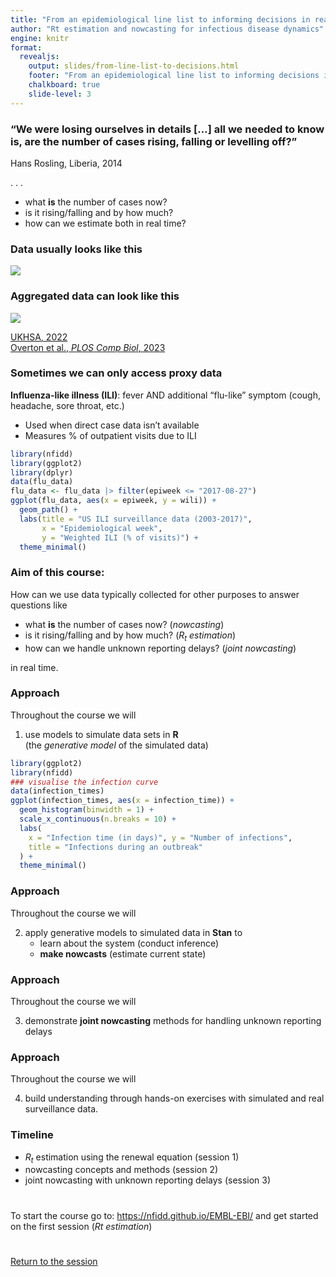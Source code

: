 ```yaml
---
title: "From an epidemiological line list to informing decisions in real-time"
author: "Rt estimation and nowcasting for infectious disease dynamics"
engine: knitr
format:
  revealjs:
    output: slides/from-line-list-to-decisions.html
    footer: "From an epidemiological line list to informing decisions in real-time"
    chalkboard: true
    slide-level: 3
---
```


### "We were losing ourselves in details [...] all we needed to know is, are the number of cases rising, falling or levelling off?"

Hans Rosling, Liberia, 2014

. . .

- what **is** the number of cases now?
- is it rising/falling and by how much?
- how can we estimate both in real time?

### Data usually looks like this

![](figures/linelist.png)

### Aggregated data can look like this {.smaller}

![](figures/monkeypox_delayed.png)

[UKHSA, 2022](https://www.gov.uk/government/publications/monkeypox-outbreak-technical-briefings/investigation-into-monkeypox-outbreak-in-england-technical-briefing-1) <br>
[Overton et al., *PLOS Comp Biol*, 2023](https://doi.org/10.1371/journal.pcbi.1011463)

### Sometimes we can only access proxy data {.smaller}

**Influenza-like illness (ILI)**: fever AND additional "flu-like" symptom (cough, headache, sore throat, etc.)

- Used when direct case data isn't available
- Measures % of outpatient visits due to ILI

```r
library(nfidd)
library(ggplot2)
library(dplyr)
data(flu_data)
flu_data <- flu_data |> filter(epiweek <= "2017-08-27")
ggplot(flu_data, aes(x = epiweek, y = wili)) +
  geom_path() +
  labs(title = "US ILI surveillance data (2003-2017)",
       x = "Epidemiological week", 
       y = "Weighted ILI (% of visits)") +
  theme_minimal()
```

### Aim of this course:

How can we use data typically collected for other purposes to answer questions like

- what **is** the number of cases now? (*nowcasting*)
- is it rising/falling and by how much? (*$R_t$ estimation*)
- how can we handle unknown reporting delays? (*joint nowcasting*)

in real time.

### Approach

Throughout the course we will

1. use models to simulate data sets in **R** <br>
(the *generative model* of the simulated data)
   
```r
library(ggplot2)
library(nfidd)
### visualise the infection curve
data(infection_times)
ggplot(infection_times, aes(x = infection_time)) +
  geom_histogram(binwidth = 1) +
  scale_x_continuous(n.breaks = 10) +
  labs(
    x = "Infection time (in days)", y = "Number of infections",
    title = "Infections during an outbreak"
  ) +
  theme_minimal()
```

### Approach

Throughout the course we will

2. apply generative models to simulated data in **Stan** to
   - learn about the system (conduct inference)
   - **make nowcasts** (estimate current state)

### Approach

Throughout the course we will

3. demonstrate **joint nowcasting** methods for handling unknown reporting delays

### Approach

Throughout the course we will

4. build understanding through hands-on exercises with simulated and real surveillance data.

### Timeline

::: {.incremental}
- $R_t$ estimation using the renewal equation (session 1)
- nowcasting concepts and methods (session 2)
- joint nowcasting with unknown reporting delays (session 3)
:::

#

To start the course go to:
[https://nfidd.github.io/EMBL-EBI/](https://nfidd.github.io/EMBL-EBI/)
and get started on the first session (*Rt estimation*)

#

[Return to the session](../introduction-and-course-overview)
